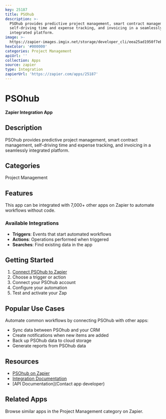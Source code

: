 ```yaml
---
key: 25187
title: PSOhub
description: >-
  PSOhub provides predictive project management, smart contract management,
  self-driving time and expense tracking, and invoicing in a seamlessly
  integrated platform.
image: >-
  https://zapier-images.imgix.net/storage/developer_cli/eea25ad1950f7eb41a946cd3574d6c76.png?auto=format%2Ccompress&ixlib=python-3.0.0&q=50
hexColor: '#000000'
categories: Project Management
apiUrl: ''
collection: Apps
source: zapier
type: Integration
zapierUrl: 'https://zapier.com/apps/25187'
---
```

# PSOhub

**Zapier Integration App**

## Description

PSOhub provides predictive project management, smart contract management, self-driving time and expense tracking, and invoicing in a seamlessly integrated platform.

## Categories

Project Management

## Features

This app can be integrated with 7,000+ other apps on Zapier to automate workflows without code.

### Available Integrations

- **Triggers**: Events that start automated workflows
- **Actions**: Operations performed when triggered
- **Searches**: Find existing data in the app

## Getting Started

1. [Connect PSOhub to Zapier](https://zapier.com/apps/25187)
2. Choose a trigger or action
3. Connect your PSOhub account
4. Configure your automation
5. Test and activate your Zap

## Popular Use Cases

Automate common workflows by connecting PSOhub with other apps:

- Sync data between PSOhub and your CRM
- Create notifications when new items are added
- Back up PSOhub data to cloud storage
- Generate reports from PSOhub data

## Resources

- [PSOhub on Zapier](https://zapier.com/apps/25187)
- [Integration Documentation](https://zapier.com/apps/25187/integrations)
- [API Documentation](Contact app developer)

## Related Apps

Browse similar apps in the Project Management category on Zapier.
